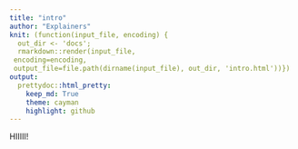 ```yaml
---
title: "intro" 
author: "Explainers"
knit: (function(input_file, encoding) {
  out_dir <- 'docs';
  rmarkdown::render(input_file,
 encoding=encoding,
 output_file=file.path(dirname(input_file), out_dir, 'intro.html'))})
output:
  prettydoc::html_pretty:
    keep_md: True
    theme: cayman
    highlight: github
---
```


HIIIII!